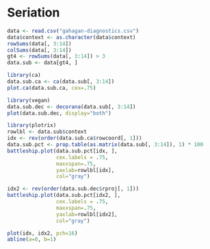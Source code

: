 # Seriation

```r
data <- read.csv("gahagan-diagnostics.csv")
data$context <- as.character(data$context)
rowSums(data[, 3:14])
colSums(data[, 3:14])
gt4 <- rowSums(data[, 3:14]) > 3
data.sub <- data[gt4, ]

library(ca)
data.sub.ca <- ca(data.sub[, 3:14])
plot.ca(data.sub.ca, cex=.75)

library(vegan)
data.sub.dec <- decorana(data.sub[, 3:14])
plot(data.sub.dec, display="both")

library(plotrix)
rowlbl <- data.sub$context
idx <- rev(order(data.sub.ca$rowcoord[, 1]))
data.sub.pct <- prop.table(as.matrix(data.sub[, 3:14]), 1) * 100
battleship.plot(data.sub.pct[idx, ], 
                cex.labels = .75, 
                maxxspan=.75,
                yaxlab=rowlbl[idx], 
                col="gray")

idx2 <- rev(order(data.sub.dec$rproj[, 1]))
battleship.plot(data.sub.pct[idx2, ], 
                cex.labels = .75, 
                maxxspan=.75,
                yaxlab=rowlbl[idx2], 
                col="gray")

plot(idx, idx2, pch=16)
abline(a=0, b=1)
```
